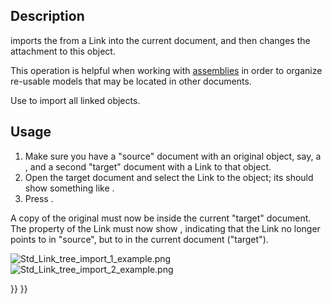 <languages/>

{{Docnav
|[[Std_LinkUnlink|LinkUnlink]]
|[[Std_LinkImportAll|LinkImportAll]]
|[[Std_Base|Std Base]]
|IconL=Std_LinkUnlink.svg
|IconR=Std_LinkImportAll.svg
|IconC=Freecad.svg
}}

{{GuiCommand
|Name=Std LinkImport
|MenuLocation=None
|Workbenches=All
|Version=0.19
|SeeAlso=[[Std_LinkMake|Std LinkMake]], [[Std_LinkMakeRelative|Std LinkMakeRelative]], [[Std_LinkImportAll|Std LinkImportAll]]
}}

== Description ==

{{Button|[[File:Std_LinkImport.svg|16px]] [[Std_LinkImport|Std LinkImport]]}} imports the {{PropertyData|Linked Object}} from a Link into the current document, and then changes the attachment to this object.

This operation is helpful when working with [[assembly|assemblies]] in order to organize re-usable models that may be located in other documents.

Use {{Button|[[File:Std_LinkImportAll.svg|16px]] [[Std_LinkImportAll|Std LinkImportAll]]}} to import all linked objects.

== Usage ==

# Make sure you have a "source" document with an original object, say, a {{Button|[[File:Std_Part.svg|16px]] [[Std_Part|Std Part]]}}, and a second "target" document with a Link to that object.
# Open the target document and select the Link to the object; its {{PropertyData|Linked Object}} should show something like {{Value|source#Part}}.
# Press {{Button|[[File:Std_LinkImport.svg|16px]] [[Std_LinkImport|Import link]]}}.

A copy of the original {{Button|[[File:Std_Part.svg|16px]] [[Std_Part|Std Part]]}} must now be inside the current "target" document. The {{PropertyData|Linked Object}} property of the Link must now show {{Value|Part}}, indicating that the Link no longer points to {{Value|Part}} in "source", but to {{Value|Part}} in the current document ("target").

[[File:Std_Link_tree_import_1_example.png]] [[File:Std_Link_tree_import_2_example.png]]

{{Caption|Left: a Link points to the object in the "source" document. Right: the original object was imported (copied) into the "target" document, and the existing Link was changed to point to this copy, so it no longer points to the object in "source".}}


{{Docnav
|[[Std_LinkUnlink|LinkUnlink]]
|[[Std_LinkImportAll|LinkImportAll]]
|[[Std_Base|Std Base]]
|IconL=Std_LinkUnlink.svg
|IconR=Std_LinkImportAll.svg
|IconC=Freecad.svg
}}

{{Std Base navi{{#translation:}}}}
{{Userdocnavi{{#translation:}}}}
{{clear}}